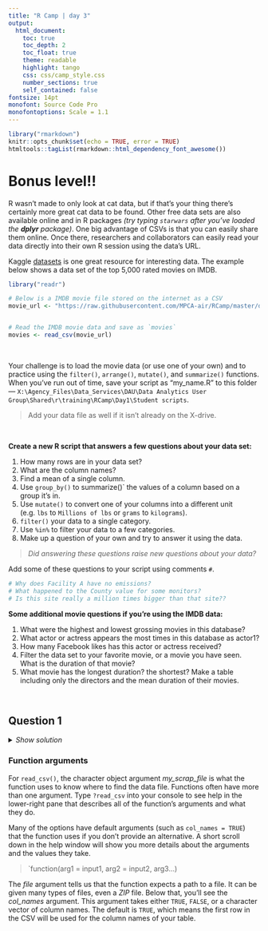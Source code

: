 ```yaml
---
title: "R Camp | day 3"
output: 
  html_document:
    toc: true
    toc_depth: 2
    toc_float: true
    theme: readable
    highlight: tango
    css: css/camp_style.css
    number_sections: true
    self_contained: false
fontsize: 14pt
monofont: Source Code Pro
monofontoptions: Scale = 1.1
---
```



```r
library("rmarkdown")
knitr::opts_chunk$set(echo = TRUE, error = TRUE)
htmltools::tagList(rmarkdown::html_dependency_font_awesome())
```


# <i class="fa fa-star" style="color:#ffff00"></i> <i class="fa fa-star" style="color:#ffff00"></i> Bonus level!! <i class="fa fa-star" style="color:#ffff00"></i> <i class="fa fa-star" style="color:#ffff00"></i> {-}

R wasn't made to only look at cat data, but if that's your thing there's certainly more great cat data to be found. Other free data sets are also available online and in R packages _(try typing `starwars` after you've loaded the __dplyr__ package)_. One big advantage of CSVs is that you can easily share them online. Once there, researchers and collaborators can easily read your data directly into their own R session using the data's URL.

Kaggle [datasets](https://www.kaggle.com/datasets) is one great resource for interesting data. The example below shows a data set of the top 5,000 rated movies on IMDB.


```r

library("readr")

# Below is a IMDB movie file stored on the internet as a CSV
movie_url <- "https://raw.githubusercontent.com/MPCA-air/RCamp/master/data/movies/IMDB.csv"


# Read the IMDB movie data and save as `movies`
movies <- read_csv(movie_url)

```

<br>

Your challenge is to load the movie data (or use one of your own) and to practice using the `filter()`, `arrange()`, `mutate()`, and `summarize()` functions. When you've run out of time, save your script as "my_name.R" to this folder — ```X:\Agency_Files\Data_Services\DAU\Data Analytics User Group\Shared\r\training\RCamp\Day1\Student scripts```.

> Add your data file as well if it isn't already on the X-drive.

<br>

__Create a new R script that answers a few questions about your data set: __

1. How many rows are in your data set?
1. What are the column names?
1. Find a mean of a single column.
1. Use `group_by()` to summarize()` the values of a column based on a group it's in. 
1. Use `mutate()` to convert one of your columns into a different unit (e.g. `lbs` to `Millions of lbs` or `grams` to `kilograms`).
1. `filter()` your data to a single category.
1. Use `%in%` to filter your data to a few categories. 
1. Make up a question of your own and try to answer it using the data.


> _Did answering these questions raise new questions about your data?_

Add some of these questions to your script using comments `#`. 

```r
# Why does Facility A have no emissions?
# What happened to the County value for some monitors?
# Is this site really a million times bigger than that site??

```


__Some additional movie questions if you're using the IMDB data: __

1. What were the highest and lowest grossing movies in this database?
1. What actor or actress appears the most times in this database as actor1?
1. How many Facebook likes has this actor or actress received?
1. Filter the data set to your favorite movie, or a movie you have seen. What is the duration of that movie?   
1. What movie has the longest duration? the shortest? Make a table including only the directors and the mean duration of their movies.

<br>


## Question 1 {-}

<details><summary class = "btn_code">_Show solution_</summary>
<p>

<i class="fa fa-check" aria-hidden="true" style="color: green;"></i> `my_CAT55`  

_Yes!! That was purrfect!_

</p>
</details>




### Function arguments {-}

For `read_csv()`, the character object argument _my_scrap_file_ is what the function uses to know where to find the data file. Functions often have more than one argument. Type `?read_csv` into your console to see help in the lower-right pane that describes all of the function’s arguments and what they do. 

Many of the options have default arguments (such as `col_names = TRUE`) that the function uses if you don’t provide an alternative. A short scroll down in the help window will show you more details about the arguments and the values they take.

> `function(arg1 = input1, arg2 = input2, arg3...)

The _file_ argument tells us that the function expects a path to a file. It can be given many types of files, even a _ZIP_ file. Below that, you’ll see the _col_names_ argument. This argument takes either `TRUE`, `FALSE`, or a character vector of column names. The default is `TRUE`, which means the first row in the CSV will be used for the column names of your table. 

<br>

